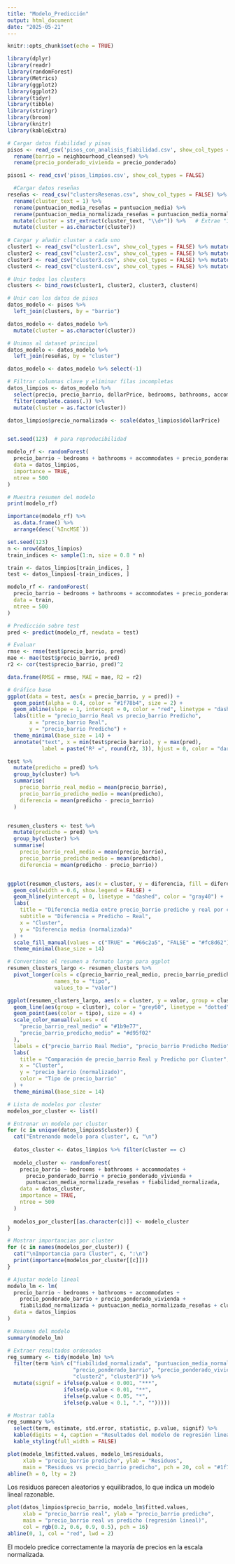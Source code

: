 ---
title: "Modelo_Predicción"
output: html_document
date: "2025-05-21"
---

```{r setup, include=FALSE}
knitr::opts_chunk$set(echo = TRUE)
```


```{r librerías}
library(dplyr)
library(readr)
library(randomForest)
library(Metrics)
library(ggplot2)
library(ggplot2)
library(tidyr)
library(tibble)
library(stringr)
library(broom)
library(knitr)
library(kableExtra)
```

```{r Carga de datos y unión de datasets}
# Cargar datos fiabilidad y pisos
pisos <- read_csv('pisos_con_analisis_fiabilidad.csv', show_col_types = FALSE) %>%
  rename(barrio = neighbourhood_cleansed) %>%
  rename(precio_ponderado_vivienda = precio_ponderado)

pisos1 <- read_csv('pisos_limpios.csv', show_col_types = FALSE)

  #Cargar datos reseñas
reseñas <- read_csv("clustersResenas.csv", show_col_types = FALSE) %>%
  rename(cluster_text = 1) %>%
  rename(puntuacion_media_reseñas = puntuacion_media) %>%
  rename(puntuacion_media_normalizada_reseñas = puntuacion_media_normal) %>%
  mutate(cluster = str_extract(cluster_text, "\\d+")) %>%   # Extrae "1", "2", etc.
  mutate(cluster = as.character(cluster))
  
# Cargar y añadir cluster a cada uno
cluster1 <- read_csv("cluster1.csv", show_col_types = FALSE) %>% mutate(cluster = 1)
cluster2 <- read_csv("cluster2.csv", show_col_types = FALSE) %>% mutate(cluster = 2)
cluster3 <- read_csv("cluster3.csv", show_col_types = FALSE) %>% mutate(cluster = 3)
cluster4 <- read_csv("cluster4.csv", show_col_types = FALSE) %>% mutate(cluster = 4)

# Unir todos los clusters
clusters <- bind_rows(cluster1, cluster2, cluster3, cluster4)

# Unir con los datos de pisos
datos_modelo <- pisos %>%
  left_join(clusters, by = "barrio")

datos_modelo <- datos_modelo %>%
  mutate(cluster = as.character(cluster))

# Unimos al dataset principal
datos_modelo <- datos_modelo %>%
  left_join(reseñas, by = "cluster")

datos_modelo <- datos_modelo %>% select(-1)

```

```{r Filtrar columnas clave}

# Filtrar columnas clave y eliminar filas incompletas
datos_limpios <- datos_modelo %>%
  select(precio, precio_barrio, dollarPrice, bedrooms, bathrooms, accommodates, precio_ponderado_barrio, precio_ponderado_vivienda, puntuacion_media_normalizada_reseñas, fiabilidad_normalizada, cluster) %>%
  filter(complete.cases(.)) %>%
  mutate(cluster = as.factor(cluster))

datos_limpios$precio_normalizado <- scale(datos_limpios$dollarPrice)



```

```{r Modelo Random Forest}
set.seed(123)  # para reproducibilidad

modelo_rf <- randomForest(
  precio_barrio ~ bedrooms + bathrooms + accommodates + precio_ponderado_barrio + precio_ponderado_vivienda + puntuacion_media_normalizada_reseñas + fiabilidad_normalizada + cluster,
  data = datos_limpios,
  importance = TRUE,
  ntree = 500
)

# Muestra resumen del modelo
print(modelo_rf)
```
```{r Importancia variables en rf}
importance(modelo_rf) %>%
  as.data.frame() %>%
  arrange(desc(`%IncMSE`))
```
```{r Modelo predicción rf}
set.seed(123)
n <- nrow(datos_limpios)
train_indices <- sample(1:n, size = 0.8 * n)

train <- datos_limpios[train_indices, ]
test <- datos_limpios[-train_indices, ]

modelo_rf <- randomForest(
  precio_barrio ~ bedrooms + bathrooms + accommodates + precio_ponderado_barrio + precio_ponderado_vivienda + puntuacion_media_normalizada_reseñas + fiabilidad_normalizada + cluster,
  data = train,
  ntree = 500
)

# Predicción sobre test
pred <- predict(modelo_rf, newdata = test)

# Evaluar
rmse <- rmse(test$precio_barrio, pred)
mae <- mae(test$precio_barrio, pred)
r2 <- cor(test$precio_barrio, pred)^2

data.frame(RMSE = rmse, MAE = mae, R2 = r2)

# Gráfico base
ggplot(data = test, aes(x = precio_barrio, y = pred)) +
  geom_point(alpha = 0.4, color = "#1f78b4", size = 2) +
  geom_abline(slope = 1, intercept = 0, color = "red", linetype = "dashed") +
  labs(title = "precio_barrio Real vs precio_barrio Predicho",
       x = "precio_barrio Real",
       y = "precio_barrio Predicho") +
  theme_minimal(base_size = 14) +
  annotate("text", x = min(test$precio_barrio), y = max(pred), 
           label = paste("R² =", round(r2, 3)), hjust = 0, color = "darkgreen")


```

```{r Comparación precio_barrio real-predicho rf}
test %>%
  mutate(predicho = pred) %>%
  group_by(cluster) %>%
  summarise(
    precio_barrio_real_medio = mean(precio_barrio),
    precio_barrio_predicho_medio = mean(predicho),
    diferencia = mean(predicho - precio_barrio)
  )


resumen_clusters <- test %>%
  mutate(predicho = pred) %>%
  group_by(cluster) %>%
  summarise(
    precio_barrio_real_medio = mean(precio_barrio),
    precio_barrio_predicho_medio = mean(predicho),
    diferencia = mean(predicho - precio_barrio))


ggplot(resumen_clusters, aes(x = cluster, y = diferencia, fill = diferencia > 0)) +
  geom_col(width = 0.6, show.legend = FALSE) +
  geom_hline(yintercept = 0, linetype = "dashed", color = "gray40") +
  labs(
    title = "Diferencia media entre precio_barrio predicho y real por cluster",
    subtitle = "Diferencia = Predicho − Real",
    x = "Cluster",
    y = "Diferencia media (normalizada)"
  ) +
  scale_fill_manual(values = c("TRUE" = "#66c2a5", "FALSE" = "#fc8d62")) +
  theme_minimal(base_size = 14)

# Convertimos el resumen a formato largo para ggplot
resumen_clusters_largo <- resumen_clusters %>%
  pivot_longer(cols = c(precio_barrio_real_medio, precio_barrio_predicho_medio),
               names_to = "tipo",
               values_to = "valor")

ggplot(resumen_clusters_largo, aes(x = cluster, y = valor, group = cluster)) +
  geom_line(aes(group = cluster), color = "grey60", linetype = "dotted") +
  geom_point(aes(color = tipo), size = 4) +
  scale_color_manual(values = c(
    "precio_barrio_real_medio" = "#1b9e77",
    "precio_barrio_predicho_medio" = "#d95f02"
  ),
  labels = c("precio_barrio Real Medio", "precio_barrio Predicho Medio")) +
  labs(
    title = "Comparación de precio_barrio Real y Predicho por Cluster",
    x = "Cluster",
    y = "precio_barrio (normalizado)",
    color = "Tipo de precio_barrio"
  ) +
  theme_minimal(base_size = 14)

```

```{r Importancia de variables por cluster}
# Lista de modelos por cluster
modelos_por_cluster <- list()

# Entrenar un modelo por cluster
for (c in unique(datos_limpios$cluster)) {
  cat("Entrenando modelo para cluster", c, "\n")
  
  datos_cluster <- datos_limpios %>% filter(cluster == c)
  
  modelo_cluster <- randomForest(
    precio_barrio ~ bedrooms + bathrooms + accommodates +
      precio_ponderado_barrio + precio_ponderado_vivienda +
      puntuacion_media_normalizada_reseñas + fiabilidad_normalizada,
    data = datos_cluster,
    importance = TRUE,
    ntree = 500
  )
  
  modelos_por_cluster[[as.character(c)]] <- modelo_cluster
}

# Mostrar importancias por cluster
for (c in names(modelos_por_cluster)) {
  cat("\nImportancia para Cluster", c, ":\n")
  print(importance(modelos_por_cluster[[c]]))
}

```


```{r Modelo lineal regresión}
# Ajustar modelo lineal
modelo_lm <- lm(
  precio_barrio ~ bedrooms + bathrooms + accommodates +
    precio_ponderado_barrio + precio_ponderado_vivienda +
    fiabilidad_normalizada + puntuacion_media_normalizada_reseñas + cluster,
  data = datos_limpios
)

# Resumen del modelo
summary(modelo_lm)

```

```{r Resultados lm}
# Extraer resultados ordenados
reg_summary <- tidy(modelo_lm) %>%
  filter(term %in% c("fiabilidad_normalizada", "puntuacion_media_normalizada_reseñas",
                     "precio_ponderado_barrio", "precio_ponderado_vivienda",
                     "cluster2", "cluster3")) %>%
  mutate(signif = ifelse(p.value < 0.001, "***",
                  ifelse(p.value < 0.01, "**",
                  ifelse(p.value < 0.05, "*",
                  ifelse(p.value < 0.1, ".", "")))))

# Mostrar tabla
reg_summary %>%
  select(term, estimate, std.error, statistic, p.value, signif) %>%
  kable(digits = 4, caption = "Resultados del modelo de regresión lineal") %>%
  kable_styling(full_width = FALSE)

```

```{r Residuos v precio_barrio Predicho}
plot(modelo_lm$fitted.values, modelo_lm$residuals,
     xlab = "precio_barrio predicho", ylab = "Residuos",
     main = "Residuos vs precio_barrio predicho", pch = 20, col = "#1f78b4")
abline(h = 0, lty = 2)

```
Los residuos parecen aleatorios y equilibrados, lo que indica un modelo lineal razonable.


```{r precio_barrio real v precio_barrio predicho}
plot(datos_limpios$precio_barrio, modelo_lm$fitted.values,
     xlab = "precio_barrio real", ylab = "precio_barrio predicho",
     main = "precio_barrio real vs predicho (regresión lineal)",
     col = rgb(0.2, 0.6, 0.9, 0.5), pch = 16)
abline(0, 1, col = "red", lwd = 2)

```
El modelo predice correctamente la mayoría de precios en la escala normalizada.


```{r}

```

```{r}

```

